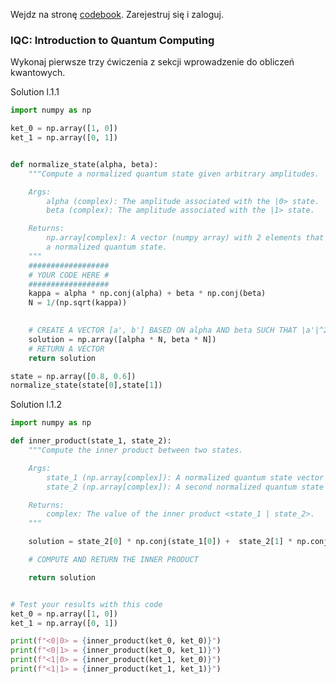 

Wejdz na stronę [codebook](https://pennylane.ai/codebook/).
Zarejestruj się i zaloguj.

### IQC: Introduction to Quantum Computing

Wykonaj pierwsze trzy ćwiczenia z sekcji wprowadzenie do obliczeń kwantowych. 

Solution l.1.1


```python
import numpy as np

ket_0 = np.array([1, 0])
ket_1 = np.array([0, 1])


def normalize_state(alpha, beta):
    """Compute a normalized quantum state given arbitrary amplitudes.

    Args:
        alpha (complex): The amplitude associated with the |0> state.
        beta (complex): The amplitude associated with the |1> state.

    Returns:
        np.array[complex]: A vector (numpy array) with 2 elements that represents
        a normalized quantum state.
    """
    ##################
    # YOUR CODE HERE #
    ##################
    kappa = alpha * np.conj(alpha) + beta * np.conj(beta)
    N = 1/(np.sqrt(kappa))
    

    # CREATE A VECTOR [a', b'] BASED ON alpha AND beta SUCH THAT |a'|^2 + |b'|^2 = 1
    solution = np.array([alpha * N, beta * N])
    # RETURN A VECTOR
    return solution 

state = np.array([0.8, 0.6])
normalize_state(state[0],state[1])

```

Solution l.1.2
```python

import numpy as np

def inner_product(state_1, state_2):
    """Compute the inner product between two states.

    Args:
        state_1 (np.array[complex]): A normalized quantum state vector
        state_2 (np.array[complex]): A second normalized quantum state vector

    Returns:
        complex: The value of the inner product <state_1 | state_2>.
    """

    solution = state_2[0] * np.conj(state_1[0]) +  state_2[1] * np.conj(state_1[1])

    # COMPUTE AND RETURN THE INNER PRODUCT

    return solution


# Test your results with this code
ket_0 = np.array([1, 0])
ket_1 = np.array([0, 1])

print(f"<0|0> = {inner_product(ket_0, ket_0)}")
print(f"<0|1> = {inner_product(ket_0, ket_1)}")
print(f"<1|0> = {inner_product(ket_1, ket_0)}")
print(f"<1|1> = {inner_product(ket_1, ket_1)}")

```